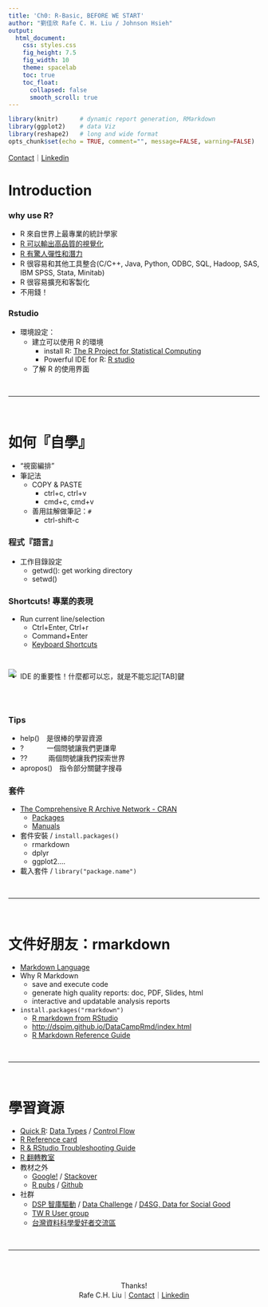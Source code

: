 ---
title: 'Ch0: R-Basic, BEFORE WE START'
author: "劉佳欣 Rafe C. H. Liu / Johnson Hsieh"
output:
  html_document:
    css: styles.css
    fig_height: 7.5
    fig_width: 10
    theme: spacelab
    toc: true
    toc_float: 
      collapsed: false
      smooth_scroll: true
---
```{r setup, include=FALSE, cache=FALSE}
library(knitr)      # dynamic report generation, RMarkdown
library(ggplot2)    # data Viz
library(reshape2)   # long and wide format
opts_chunk$set(echo = TRUE, comment="", message=FALSE, warning=FALSE)
```

[Contact](mailto:snexuz@gmail.com)｜[Linkedin](http://tw.linkedin.com/in/rafechliu)

# Introduction
### why use R?
  - R 來自世界上最專業的統計學家
  - [R 可以輸出高品質的視覺化](http://www.r-bloggers.com/mapping-the-worlds-biggest-airlines/)
  - [R 有驚人彈性和潛力](http://r4stats.com/2013/03/19/r-2012-growth-exceeds-sas-all-time-total/)
  - R 很容易和其他工具整合(C/C++, Java, Python, ODBC, SQL, Hadoop, SAS, IBM SPSS, Stata, Minitab)
  - R 很容易擴充和客製化
  - 不用錢！

### Rstudio
- 環境設定：
    - 建立可以使用 R 的環境
        - install R: [The R Project for Statistical Computing](http://www.r-project.org/)
        - Powerful IDE for R: [R studio ](http://www.rstudio.com/)
    - 了解 R 的使用界面

<br><hr><br>

# 如何『自學』
- "視窗編排"
- 筆記法
    - COPY & PASTE
        - ctrl+c, ctrl+v
        - cmd+c, cmd+v
    - 善用註解做筆記：``#`` 
        - ctrl-shift-c

### 程式『語言』
- 工作目錄設定
    - getwd(): get working directory
    - setwd() 
    
    
### Shortcuts! 專業的表現
- Run current line/selection
    - Ctrl+Enter, Ctrl+r
    - Command+Enter
    - [Keyboard Shortcuts](https://support.rstudio.com/hc/en-us/articles/200711853-Keyboard-Shortcuts)

<br>

- IDE 的重要性！什麼都可以忘，就是不能忘記[TAB]鍵

<img src='img/tabs.jpg' align='center' style='margin-top: -38px;'></img>

<br>


### Tips
* help()　是很棒的學習資源
* ? 　　　一個問號讓我們更謙卑
* ??　　　兩個問號讓我們探索世界
* apropos()　指令部分關鍵字搜尋
      

### 套件

- [The Comprehensive R Archive Network - CRAN](https://cran.r-project.org/)
    - [Packages](https://cloud.r-project.org/web/packages/)
    - [Manuals](https://cloud.r-project.org/)
- 套件安裝 / `install.packages()`
    - rmarkdown
    - dplyr
    - ggplot2....
- 載入套件 / `library("package.name")`

        
<br><hr><br>


# 文件好朋友：rmarkdown 
- [Markdown Language](https://zh.wikipedia.org/wiki/Markdown)
- Why R Markdown
    - save and execute code
    - generate high quality reports: doc, PDF, Slides, html
    - interactive and updatable analysis reports
- `install.packages("rmarkdown")`
    - [R markdown from RStudio](http://rmarkdown.rstudio.com/index.html)
    - [http://dspim.github.io/DataCampRmd/index.html](https://github.com/dspim/DataCampRmd/blob/master/index.md)
    - [R Markdown Reference Guide](https://www.rstudio.com/wp-content/uploads/2015/03/rmarkdown-reference.pdf)


        
<br><hr><br>



# 學習資源
- [Quick R](http://www.statmethods.net/index.html): [Data Types](http://www.statmethods.net/input/datatypes.html) / [Control Flow](http://www.statmethods.net/management/controlstructures.html)
- [R Reference card](http://cran.r-project.org/doc/contrib/Short-refcard.pdf)
- [R & RStudio Troubleshooting Guide](https://github.com/dspim/R/wiki/R-&-RStudio-Troubleshooting-Guide)
- [R 翻轉教室](http://wush978.github.io/DataScienceAndR/)
- 教材之外
    - [Google!](http://www.google.com) / [Stackover](http://stackoverflow.com/)
    - [R pubs](https://rpubs.com/) / [Github](https://github.com/explore)
- 社群
    - [DSP 智庫驅動](http://dsp.im/) / [Data Challenge](http://dc.dsp.im/main/content/KAMERA-Emergency-Medicine-Challenge) / [D4SG, Data for Social Good](https://www.facebook.com/groups/1642333189376600/?fref=ts) 
    - [TW R User group](http://www.meetup.com/Taiwan-R/)
    - [台灣資料科學愛好者交流區](https://www.facebook.com/groups/datasci.tw/?fref=ts)
    
    
<br><hr><br>


<div style="text-align: center;">
<br> Thanks!<br>
Rafe C.H. Liu｜[Contact](mailto:snexuz@gmail.com)｜[Linkedin](http://tw.linkedin.com/in/rafechliu)
</div>